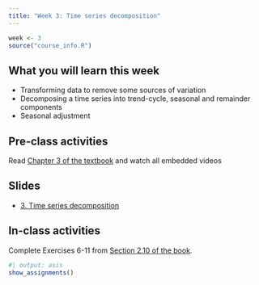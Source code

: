 ```yaml
---
title: "Week 3: Time series decomposition"
---
```


```r
week <- 3
source("course_info.R")
```

## What you will learn this week

* Transforming data to remove some sources of variation
* Decomposing a time series into trend-cycle, seasonal and remainder components
* Seasonal adjustment

## Pre-class activities

Read [Chapter 3 of the textbook](https://otexts.com/fpp3/decomposition.html) and watch all embedded videos

## Slides

* [3. Time series decomposition](slides/3-decomposition.pdf)

## In-class activities

Complete Exercises 6-11 from [Section 2.10 of the book](https://otexts.com/fpp3/graphics-exercises.html).


```r
#| output: asis
show_assignments()
```

